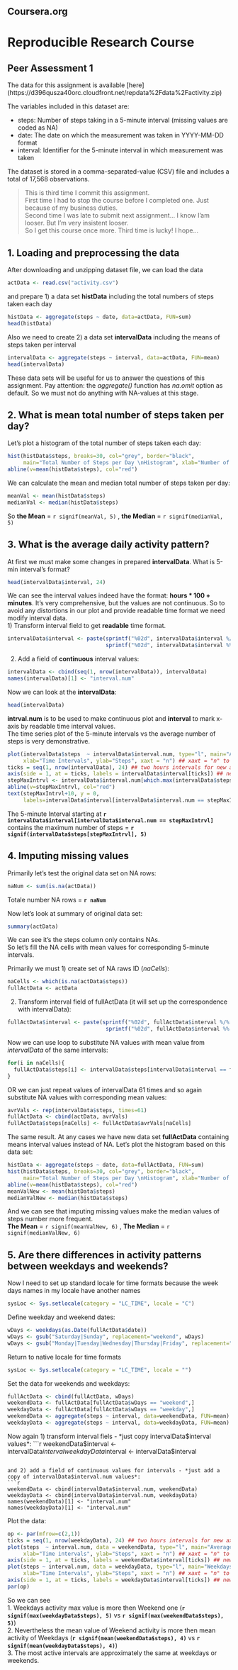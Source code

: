 ## Coursera.org 
# Reproducible Research Course   
## Peer Assessment 1



The data for this assignment is available [here] (https://d396qusza40orc.cloudfront.net/repdata%2Fdata%2Factivity.zip)

The variables included in this dataset are:

- steps: Number of steps taking in a 5-minute interval (missing values are coded as NA)
- date: The date on which the measurement was taken in YYYY-MM-DD format
- interval: Identifier for the 5-minute interval in which measurement was taken

The dataset is stored in a comma-separated-value (CSV) file and includes a total of 17,568 observations.  

> This is third time I commit this assignment.  
> First time I had to stop the course before I completed one. Just because of my business duties.  
> Second time I was late to submit next assignment... I know I'am looser. But I'm very insistent looser.   
> So I get this course once more. Third time is lucky! I hope...  

## 1. Loading and preprocessing the data

After downloading and unzipping dataset file, we can load the data
```r
actData <- read.csv("activity.csv")
```
and prepare 1) a data set **histData** including the total numbers of steps taken each day
```r
histData <- aggregate(steps ~ date, data=actData, FUN=sum)
head(histData)
```
Also we need to create 2) a data set **intervalData** including the means of steps taken per interval
```r
intervalData <- aggregate(steps ~ interval, data=actData, FUN=mean)
head(intervalData)
```
These data sets will be useful for us to answer the questions of this assignment. 
Pay attention: the *aggregate()* function has *na.omit* option as default. So we must not do anything with NA-values at this stage.

## 2. What is mean total number of steps taken per day?

Let's plot a histogram of the total number of steps taken each day:
```r
hist(histData$steps, breaks=30, col="grey", border="black", 
     main="Total Number of Steps per Day \nHistogram", xlab="Number of Steps")
abline(v=mean(histData$steps), col="red")
```

We can calculate the mean and median total number of steps taken per day:
```r
meanVal <- mean(histData$steps)
medianVal <- median(histData$steps)
```

So **the Mean** = `r signif(meanVal, 5)` , **the Median** = `r signif(medianVal, 5)`  


## 3. What is the average daily activity pattern?

At first we must make some changes in prepared **intervalData**.
What is 5-min interval's format?
```r
head(intervalData$interval, 24)
```
We can see the interval values indeed have the format: **hours * 100 + minutes**. It's very comprehensive, but the values are not continuous. So to avoid any distortions in our plot and provide readable time format we need modify interval data.  
1) Transform interval field to get **readable** time format. 
```r
intervalData$interval <- paste(sprintf("%02d", intervalData$interval %/% 100), 
                               sprintf("%02d", intervalData$interval %% 100), sep = ":")
```
2) Add a field of **continuous** interval values:
```r
intervalData <- cbind(seq(1, nrow(intervalData)), intervalData)
names(intervalData)[1] <- "interval.num"
```
Now we can look at the **intervalData**:
```r
head(intervalData)
```
**intrval.num** is to be used to make continuous plot and **interval** to mark x-axis by readable time interval values.    
The time series plot of the 5-minute intervals vs the average number of steps is very demonstrative.
```r
plot(intervalData$steps  ~ intervalData$interval.num, type="l", main="Average Daily Activity Pattern", 
     xlab="Time Intervals", ylab="Steps", xaxt = "n") ## xaxt = "n" to suppress original x-axis
ticks = seq(1, nrow(intervalData), 24) ## two hours intervals for new axis ticks
axis(side = 1, at = ticks, labels = intervalData$interval[ticks]) ## new x-axis
stepMaxIntrvl <- intervalData$interval.num[which.max(intervalData$steps)]
abline(v=stepMaxIntrvl, col="red")
text(stepMaxIntrvl+10, y = 0, 
     labels=intervalData$interval[intervalData$interval.num == stepMaxIntrvl], col="red")
```

The 5-minute Interval starting at **`r intervalData$interval[intervalData$interval.num == stepMaxIntrvl]`**  contains the maximum number of steps = **`r signif(intervalData$steps[stepMaxIntrvl], 5)`**

## 4. Imputing missing values

Primarily let's test the original data set on NA rows:
```r
naNum <- sum(is.na(actData))
```
Totale number NA rows = **`r naNum`**

Now let's look at summary of original data set:
```r
summary(actData)
```

We can see it's the steps column only contains NAs.  
So let's fill the NA cells with mean values for corresponding 5-minute intervals.  

Primarily we must 1) create set of NA raws ID (*naCells*):  

```r
naCells <- which(is.na(actData$steps))
fullActData <- actData
```
2) Transform interval field of fullActData (it will set up the correspondence with intervalData):
```r
fullActData$interval <- paste(sprintf("%02d", fullActData$interval %/% 100), 
                               sprintf("%02d", fullActData$interval %% 100), sep = ":")
```

Now we can use loop to substitute NA values with mean value from *intervalData* of the same intervals:
```r
for(i in naCells){
  fullActData$steps[i] <- intervalData$steps[intervalData$interval == fullActData$interval[i]]
}
```
OR we can just repeat values of intervalData 61 times and so again substitute NA values with corresponding mean values:
```r
avrVals <- rep(intervalData$steps, times=61)
fullActData <- cbind(actData, avrVals)
fullActData$steps[naCells] <- fullActData$avrVals[naCells]
```
The same result. At any cases we have new data set **fullActData** containing means interval values instead of NA.
Let's plot the histogram based on this data set:
```r
histData <- aggregate(steps ~ date, data=fullActData, FUN=sum)
hist(histData$steps, breaks=30, col="grey", border="black", 
     main="Total Number of Steps per Day \nHistogram", xlab="Number of Steps")
abline(v=mean(histData$steps), col="red")
meanValNew <- mean(histData$steps)
medianValNew <- median(histData$steps)
```

And we can see that imputing missing values make the median values of steps number more frequent.  
**The Mean** = `r signif(meanValNew, 6)` , **The Median** = `r signif(medianValNew, 6)`

## 5. Are there differences in activity patterns between weekdays and weekends?

Now I need to set up standard locale for time formats
because the week days names in my locale have another names
```r
sysLoc <- Sys.setlocale(category = "LC_TIME", locale = "C")
```

Define weekday and weekend dates:

```r
wDays <- weekdays(as.Date(fullActData$date))
wDays <- gsub("Saturday|Sunday", replacement="weekend", wDays)
wDays <- gsub("Monday|Tuesday|Wednesday|Thursday|Friday", replacement="weekday", wDays)
```

Return to native locale for time formats

```r
sysLoc <- Sys.setlocale(category = "LC_TIME", locale = "")
```

Set the data for weekends and weekdays:

```r
fullActData <- cbind(fullActData, wDays)
weekendData <- fullActData[fullActData$wDays == "weekend",]
weekdayData <- fullActData[fullActData$wDays == "weekday",]
weekendData <- aggregate(steps ~ interval, data=weekendData, FUN=mean)
weekdayData <- aggregate(steps ~ interval, data=weekdayData, FUN=mean)
```


Now again 1) transform interval fiels - *just copy intervalData$interval values*:
```r
weekendData$interval <- intervalData$interval
weekdayData$interval <- intervalData$interval
```

and 2) add a field of continuous values for intervals - *just add a copy of intervalData$interval.num values*:
```r
weekendData <- cbind(intervalData$interval.num, weekendData)
weekdayData <- cbind(intervalData$interval.num, weekdayData)
names(weekendData)[1] <- "interval.num"
names(weekdayData)[1] <- "interval.num"
```
Plot the data:
```r
op <- par(mfrow=c(2,1))
ticks = seq(1, nrow(weekdayData), 24) ## two hours intervals for new axis ticks
plot(steps  ~ interval.num, data = weekendData, type="l", main="Average Daily Activity Pattern\n Weekends", 
     xlab="Time intervals", ylab="Steps", xaxt = "n") ## xaxt = "n" to suppress original x-axis
axis(side = 1, at = ticks, labels = weekendData$interval[ticks]) ## new x-axis
plot(steps ~ interval.num, data = weekdayData, type="l", main="Weekdays", 
     xlab="Time Intervals", ylab="Steps", xaxt = "n") ## xaxt = "n" to suppress original x-axis
axis(side = 1, at = ticks, labels = weekdayData$interval[ticks]) ## new x-axis
par(op)
```

So we can see  
1. Weekdays activity max value is more then Weekend one (**`r signif(max(weekdayData$steps), 5)`** vs **`r signif(max(weekendData$steps), 5)`**)  
2. Nevertheless the mean value of Weekend activity is more then mean activity of Weekdays (**`r signif(mean(weekendData$steps), 4)`** vs **`r signif(mean(weekdayData$steps), 4)`**)  
3. The most active intervals are approximately the same at weekdays or weekends. 
